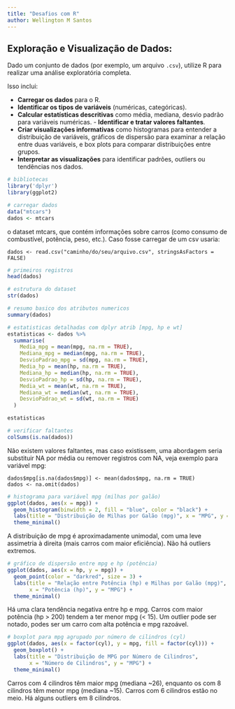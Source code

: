 ```yaml
---
title: "Desafios com R"
author: Wellington M Santos
---
```


## **Exploração e Visualização de Dados:**

Dado um conjunto de dados (por exemplo, um arquivo `.csv`), utilize R para realizar uma análise exploratória completa.

Isso inclui:

-   **Carregar os dados** para o R.
-   **Identificar os tipos de variáveis** (numéricas, categóricas).
-   **Calcular estatísticas descritivas** como média, mediana, desvio padrão para variáveis numéricas. - **Identificar e tratar valores faltantes**.
-   **Criar visualizações informativas** como histogramas para entender a distribuição de variáveis, gráficos de dispersão para examinar a relação entre duas variáveis, e box plots para comparar distribuições entre grupos.
-   **Interpretar as visualizações** para identificar padrões, outliers ou tendências nos dados.

```r
# bibliotecas
library('dplyr')
library(ggplot2)
```

```r
# carregar dados
data("mtcars")
dados <- mtcars
```

o dataset mtcars, que contém informações sobre carros (como consumo de combustível, potência, peso, etc.). Caso fosse carregar de um csv usaria:

```         
dados <- read.csv("caminho/do/seu/arquivo.csv", stringsAsFactors = FALSE)
```

```r
# primeiros registros
head(dados)
```

```r
# estrutura do dataset
str(dados)
```

```r
# resumo basico dos atributos numericos
summary(dados)
```

```r
# estatisticas detalhadas com dplyr atrib [mpg, hp e wt]
estatisticas <- dados %>%
  summarise(
    Media_mpg = mean(mpg, na.rm = TRUE),
    Mediana_mpg = median(mpg, na.rm = TRUE),
    DesvioPadrao_mpg = sd(mpg, na.rm = TRUE),
    Media_hp = mean(hp, na.rm = TRUE),
    Mediana_hp = median(hp, na.rm = TRUE),
    DesvioPadrao_hp = sd(hp, na.rm = TRUE),
    Media_wt = mean(wt, na.rm = TRUE),
    Mediana_wt = median(wt, na.rm = TRUE),
    DesvioPadrao_wt = sd(wt, na.rm = TRUE)   
  )

estatisticas
```

```r
# verificar faltantes
colSums(is.na(dados))
```

Não existem valores faltantes, mas caso existissem, uma abordagem seria substituir NA por média ou remover registros com NA, veja exemplo para variável mpg:

```         
dados$mpg[is.na(dados$mpg)] <- mean(dados$mpg, na.rm = TRUE)
dados <- na.omit(dados)
```

```r
# histograma para variável mpg (milhas por galão)
ggplot(dados, aes(x = mpg)) +
  geom_histogram(binwidth = 2, fill = "blue", color = "black") +
  labs(title = "Distribuição de Milhas por Galão (mpg)", x = "MPG", y = "Frequência") +
  theme_minimal()
```

A distribuição de mpg é aproximadamente unimodal, com uma leve assimetria à direita (mais carros com maior eficiência). Não há outliers extremos.

```r
# gráfico de dispersão entre mpg e hp (potência)
ggplot(dados, aes(x = hp, y = mpg)) +
  geom_point(color = "darkred", size = 3) +
  labs(title = "Relação entre Potência (hp) e Milhas por Galão (mpg)", 
       x = "Potência (hp)", y = "MPG") +
  theme_minimal()
```

Há uma clara tendência negativa entre hp e mpg. Carros com maior potência (hp \> 200) tendem a ter menor mpg (\< 15). Um outlier pode ser notado, podes ser um carro com alta potência e mpg razoável.

```r
# boxplot para mpg agrupado por número de cilindros (cyl)
ggplot(dados, aes(x = factor(cyl), y = mpg, fill = factor(cyl))) +
  geom_boxplot() +
  labs(title = "Distribuição de MPG por Número de Cilindros", 
       x = "Número de Cilindros", y = "MPG") +
  theme_minimal()
```

Carros com 4 cilindros têm maior mpg (mediana \~26), enquanto os com 8 cilindros têm menor mpg (mediana \~15). Carros com 6 cilindros estão no meio. Há alguns outliers em 8 cilindros.
